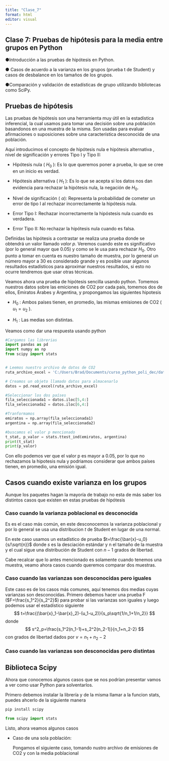 ```yaml
---
title: "Clase_7"
format: html
editor: visual
---
```


## **Clase 7: Pruebas de hipótesis para la media entre grupos en Python**

●Introducción a las pruebas de hipótesis en Python.

● Casos de acuerdo a la varianza en los grupos (prueba t de Student) y casos de desbalance en los tamaños de los grupos.

●Comparación y validación de estadísticas de grupo utilizando bibliotecas como SciPy.

## Pruebas de hipótesis

Las pruebas de hipótesis son una herramienta muy útil en la estadística inferencial, la cual usamos para tomar una decisión sobre una población basandonos en una muestra de la misma. Son usadas para evaluar afirmaciones o suposiciones sobre una característica desconocida de una población.

Aquí introducimos el concepto de hipótesis nula e hipótesis alternativa , nivel de significación y errores Tipo I y Tipo II:

-   Hipótesis nula ( $H_0$ ): Es lo que queremos poner a prueba, lo que se cree en un inicio es verdad.

-   Hipótesis alternativa ( $H_1$ ): Es lo que se acepta si los datos nos dan evidencia para rechazar la hipótesis nula, la negación de $H_0$.

-   Nivel de significación ( $\alpha$): Representa la probabilidad de cometer un error de tipo I al rechazar incorrectamente la hipótesis nula.

-   Error Tipo I: Rechazar incorrectamente la hipóstesis nula cuando es verdadera.

-   Error Tipo II: No rechazar la hipótesis nula cuando es falsa.

Definidas las hipótesis a contrastar se realiza una prueba donde se obtendrá un valor llamado *valor p*. Veremos cuando este es significativo (por lo general mayor que 0.05) y como se le usa para rechazar $H_0$. Otro punto a tomar en cuenta es nuestro tamaño de muestra, por lo general un número mayor a 30 es considerado grande y es posible usar algunos resultados estadísticos para aproximar nuestros resultados, si esto no ocurre tendremos que usar otras técnicas.

Veamos ahora una prueba de hipótesis sencilla usando python. Tomemos nuestros datos sobre las emiciones de CO2 por cada país, tomemos dos de ellos, Emiratos Árabes y Argentina, y propongamos las siguientes hipotesis

-   $H_0$ : Ambos países tienen, en promedio, las mismas emisiones de CO2 ( $u_1=u_2$ ).

-   $H_1$ : Las medias son distintas.

Veamos como dar una respuesta usando python

```python
#Cargamos las librerias 
import pandas as pd
import numpy as np 
from scipy import stats


# Leemos nuestro archivo de datos de CO2
ruta_archivo_excel = 'C:/Users/Brad/Documents/curso_python_poli_dec/data/co2.xlsx'

# Creamos un objeto llamado datos para almacenarlo
datos = pd.read_excel(ruta_archivo_excel)

#Seleccionar los dos países
fila_seleccionada1 = datos.iloc[5,4:]
fila_seleccionada2 = datos.iloc[6,4:]

#Tranformamos
emiratos = np.array(fila_seleccionada1) 
argentina = np.array(fila_seleccionada2)

#buscamos el valor p mencionado
t_stat, p_valor = stats.ttest_ind(emiratos, argentina)
print(t_stat)
print(p_valor) 
```

Con ello podemos ver que el valor p es mayor a 0.05, por lo que no rechazamos la hipotesis nula y podriamos considerar que ambos países tienen, en promedio, una emisión igual.

## Casos cuando existe varianza en los grupos

Aunque los paquetes hagan la mayoría de trabajo no esta de más saber los distintos casos que existen en estas pruebas de hipótesis

### Caso cuando la varianza poblacional es desconocida

Es es el caso más común, en este desconocemos la varianza poblacional y por lo general se usa una distribucion $t$ de Student en lugar de una normal.

En este caso usamos un estadístico de prueba $t=\frac{\bar{x}-u_0}{s/\sqrt{n}}$ donde $s$ es la desciación estándar y n el tamaño de la muestra y el cual sigue una distribución de Student con $n-1$ grados de libertad.

Cabe recalcar que lo antes mencionado es solamente cuando tenemos una muestra, veamo ahora casos cuando queremos comparar dos muestras.

### Caso cuando las varianzas son desconocidas pero iguales

Este caso es de los casos más comunes, aquí tenemos dos medias cuyas varianzas son desconocidas. Primero debemos hacer una prueba F ($F=\frac{s_1^2}{s_2^2}$) para probar si las varianzas son iguales y luego podemos usar el estadístico siguiente $$
t=\frac{(\bar{x}_1-\bar{x}_2)-(u_1-u_2)}{s_p\sqrt{1/n_1+1/n_2}}
$$ donde $$
s^2_p=\frac{s_1^2(n_1-1)+s_2^2(n_2-1)}{n_1+n_2-2}
$$ con grados de libertad dados por $v=n_1+n_2-2$

### Caso cuando las varianzas son desconocidas pero distintas

## Biblioteca Scipy

Ahora que conocemos algunos casos que se nos podrían presentar vamos a ver como usar Python para solventarlos.

Primero debemos instalar la librería y de la misma llamar a la funcion stats, puedes ahcerlo de la siguiente manera

```python
pip install scipy

from scipy import stats
```

Listo, ahora veamos algunos casos

-   Caso de una sola población:

    Pongamos el siguiente caso, tomando nustro archivo de emisiones de CO2 y con la media poblacional
